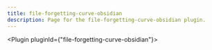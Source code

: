 ---
title: file-forgetting-curve-obsidian
description: Page for the file-forgetting-curve-obsidian plugin.
---


<Plugin pluginId={"file-forgetting-curve-obsidian"}></Plugin>